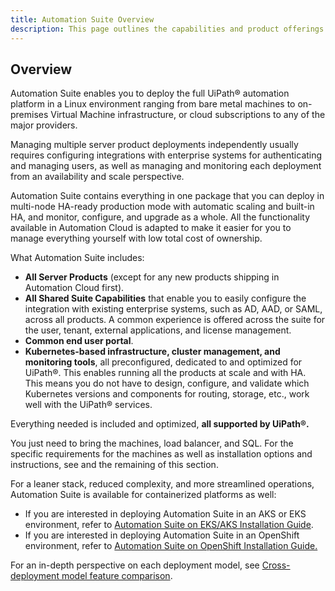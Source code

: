 ```yaml
---
title: Automation Suite Overview
description: This page outlines the capabilities and product offerings you can enjoy if you install Automation Suite, and helps you get an idea about the architecture you are about to build.
---
```


## Overview
Automation Suite enables you to deploy the full UiPath® automation platform in a Linux environment ranging from bare metal machines to on-premises Virtual Machine infrastructure, or cloud subscriptions to any of the major providers.

Managing multiple server product deployments independently usually requires configuring integrations with enterprise systems for authenticating and managing users, as well as managing and monitoring each deployment from an availability and scale perspective.

Automation Suite contains everything in one package that you can deploy in multi-node HA-ready production mode with automatic scaling and built-in HA, and monitor, configure, and upgrade as a whole. All the functionality available in Automation Cloud is adapted to make it easier for you to manage everything yourself with low total cost of ownership.

What Automation Suite includes:

- **All Server Products** (except for any new products shipping in Automation Cloud first).
- **All Shared Suite Capabilities** that enable you to easily configure the integration with existing enterprise systems, such as AD, AAD, or SAML, across all products. A common experience is offered across the suite for the user, tenant, external applications, and license management.
- **Common end user portal**.
- **Kubernetes-based infrastructure, cluster management, and monitoring tools**, all preconfigured, dedicated to and optimized for UiPath®. This enables running all the products at scale and with HA. This means you do not have to design, configure, and validate which Kubernetes versions and components for routing, storage, etc., work well with the UiPath® services.

Everything needed is included and optimized, **all supported by UiPath®.**

You just need to bring the machines, load balancer, and SQL. For the specific requirements for the machines as well as installation options and instructions, see and the remaining of this section.

For a leaner stack, reduced complexity, and more streamlined operations, Automation Suite is available for containerized platforms as well:

- If you are interested in deploying Automation Suite in an AKS or EKS environment, refer to [Automation Suite on EKS/AKS Installation Guide](https://docs.uipath.com/automation-suite/automation-suite/2024.10/installation-guide-eks-aks/automation-suite-overview).
- If you are interested in deploying Automation Suite in an OpenShift environment, refer to [Automation Suite on OpenShift Installation Guide.](https://docs.uipath.com/automation-suite/automation-suite/2024.10/installation-guide-openshift/automation-suite-overview)

For an in-depth perspective on each deployment model, see [Cross-deployment model feature comparison](https://docs.uipath.com/automation-suite/automation-suite/2024.10/installation-guide/cross-deployment-model-feature-comparison).